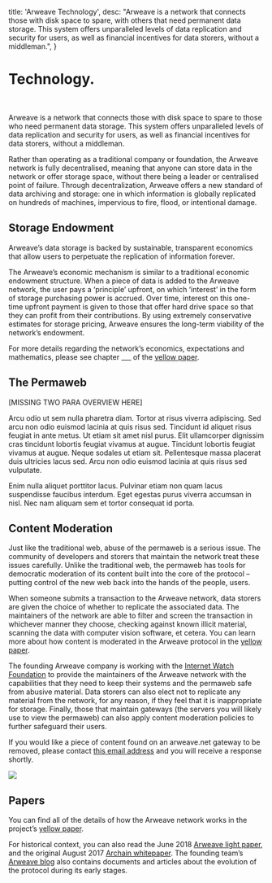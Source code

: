 
  title: 'Arweave Technology',
  desc: "Arweave is a network that connects those with disk space to spare, with others that need permanent data storage. This system offers unparalleled levels of data replication and security for users, as well as financial incentives for data storers, without a middleman.",
}

# Technology.
<br/>

Arweave is a network that connects those with disk space to spare to those  who need permanent data storage. This system offers unparalleled levels of data replication and security for users, as well as financial incentives for data storers, without a middleman.

Rather than operating as a traditional company or foundation, the Arweave network is fully  decentralised,  meaning that anyone can store data in the network or offer storage space, without there being a leader or centralised point of failure. Through decentralization, Arweave offers a new standard of data archiving and storage: one in which information is globally replicated on hundreds of machines, impervious to fire, flood, or intentional damage.

## **Storage Endowment**
Arweave’s data storage is backed by sustainable, transparent economics that allow users to perpetuate the replication of information forever. 

The Arweave’s economic mechanism is similar to a traditional economic endowment structure. When a piece of data is added to the Arweave network, the user pays a ‘principle’ upfront, on which ‘interest’ in the form of storage purchasing power is accrued. 
Over time, interest on this one-time upfront payment is given to those that offer hard drive space so that they can profit from their contributions. By using extremely conservative estimates for storage pricing, Arweave ensures the long-term viability of the network’s endowment. 

For more details regarding the network’s economics, expectations and mathematics, please see chapter ___ of the [yellow paper]().

## **The Permaweb**
<a className="anchor" id="permaweb"/>

[MISSING TWO PARA OVERVIEW HERE]

Arcu odio ut sem nulla pharetra diam. Tortor at risus viverra adipiscing. Sed arcu non odio euismod lacinia at quis risus sed. Tincidunt id aliquet risus feugiat in ante metus. Ut etiam sit amet nisl purus. Elit ullamcorper dignissim cras tincidunt lobortis feugiat vivamus at augue. Tincidunt lobortis feugiat vivamus at augue. Neque sodales ut etiam sit. Pellentesque massa placerat duis ultricies lacus sed. Arcu non odio euismod lacinia at quis risus sed vulputate.

Enim nulla aliquet porttitor lacus. Pulvinar etiam non quam lacus suspendisse faucibus interdum. Eget egestas purus viverra accumsan in nisl. Nec nam aliquam sem et tortor consequat id porta.

## **Content Moderation** 
<a className="anchor" id="content-moderation"/>    

Just like the traditional web, abuse of the permaweb is a serious issue. The community of developers and storers that maintain the network treat these issues carefully. Unlike the traditional web, the permaweb has tools for democratic moderation of its content built into the core of the protocol – putting control of the new web back into the hands of the people, users.

When someone submits a transaction to the Arweave network, data storers are given the choice of whether to replicate the associated data. The maintainers of the network are able to filter and screen the transaction in whichever manner they choose, checking against known illicit material, scanning the data with computer vision software, et cetera. You can learn more about how content is moderated in the Arweave protocol in the [yellow paper]().
 
The founding Arweave company is working with the [Internet Watch Foundation](https://www.iwf.org.uk/) to provide the maintainers of the Arweave network with the capabilities that they need to keep their systems and the permaweb safe from abusive material. Data storers can also elect not to replicate any material from the network, for any reason, if they feel that it is inappropriate for storage. Finally, those that maintain gateways (the servers you will likely use to view the permaweb) can also apply content moderation policies to further safeguard their users.

If you would like a piece of content found on an arweave.net gateway to be removed, please contact [this email address](mailto:abuse@arweave.org?subject=Take%20Down%20Request) and you will receive a response shortly.

<img src="/images/partners/pn-iwf.png"/>

## **Papers** 
<a className="anchor" id="papers"/>

You can find all of the details of how the Arweave network works in the project’s [yellow paper]().

For historical context, you can also read the June 2018 [Arweave light paper](), and the original August 2017 [Archain whitepaper](). The founding team’s [Arweave blog]() also contains documents and articles about the evolution of the protocol during its early stages.
